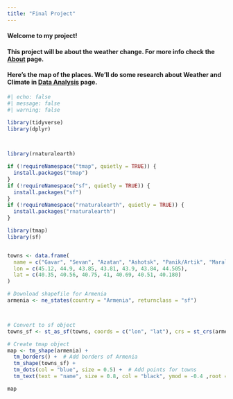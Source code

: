 ```yaml
---
title: "Final Project"
---
```


#### Welcome to my project!

#### This project will be about the weather change. For more info check the [About](https://zhakkhachatryan112.quarto.pub/final_project/about.html) page.

#### Here's the map of the places. We'll do some research about Weather and Climate in [Data Analysis](https://zhakkhachatryan112.quarto.pub/final_project/data-analysis.html) page.

```r
#| echo: false
#| message: false
#| warning: false

library(tidyverse)
library(dplyr)


 
library(rnaturalearth)

if (!requireNamespace("tmap", quietly = TRUE)) {
  install.packages("tmap")
}
if (!requireNamespace("sf", quietly = TRUE)) {
  install.packages("sf")
}
if (!requireNamespace("rnaturalearth", quietly = TRUE)) {
  install.packages("rnaturalearth")
}

library(tmap)
library(sf)


towns <- data.frame(
  name = c("Gavar", "Sevan", "Azatan", "Ashotsk", "Panik/Artik", "Maralik", "Vazgen Sargsyan Street (Yerevan)"),
  lon = c(45.12, 44.9, 43.85, 43.81, 43.9, 43.84, 44.505),
  lat = c(40.35, 40.56, 40.75, 41, 40.69, 40.51, 40.180)
)

# Download shapefile for Armenia
armenia <- ne_states(country = "Armenia", returnclass = "sf")



# Convert to sf object
towns_sf <- st_as_sf(towns, coords = c("lon", "lat"), crs = st_crs(armenia))

# Create tmap object
map <- tm_shape(armenia) +
  tm_borders() +  # Add borders of Armenia
  tm_shape(towns_sf) +
  tm_dots(col = "blue", size = 0.5) +  # Add points for towns
  tm_text(text = "name", size = 0.8, col = "black", ymod = -0.4 ,root = 1)

map
```

